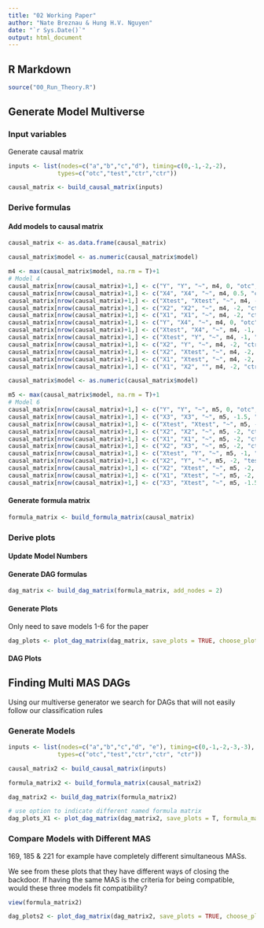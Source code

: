 ```yaml
---
title: "02 Working Paper"
author: "Nate Breznau & Hung H.V. Nguyen"
date: "`r Sys.Date()`"
output: html_document
---
```


## R Markdown

```r

source("00_Run_Theory.R")

```

## Generate Model Multiverse

### Input variables

Generate causal matrix

```r
inputs <- list(nodes=c("a","b","c","d"), timing=c(0,-1,-2,-2),
              types=c("otc","test","ctr","ctr"))

causal_matrix <- build_causal_matrix(inputs)
```

### Derive formulas


#### Add models to causal matrix

```r

causal_matrix <- as.data.frame(causal_matrix)

causal_matrix$model <- as.numeric(causal_matrix$model)

m4 <- max(causal_matrix$model, na.rm = T)+1
# Model 4
causal_matrix[nrow(causal_matrix)+1,] <- c("Y", "Y", "~", m4, 0, "otc", 0, "otc")
causal_matrix[nrow(causal_matrix)+1,] <- c("X4", "X4", "~", m4, 0.5, "ctr", 0.5, "ctr")
causal_matrix[nrow(causal_matrix)+1,] <- c("Xtest", "Xtest", "~", m4, -1, "test", -1, "test")
causal_matrix[nrow(causal_matrix)+1,] <- c("X2", "X2", "~", m4, -2, "ctr", -2, "ctr")
causal_matrix[nrow(causal_matrix)+1,] <- c("X1", "X1", "~", m4, -2, "ctr", -2, "ctr")
causal_matrix[nrow(causal_matrix)+1,] <- c("Y", "X4", "~", m4, 0, "otc", 0.5, "ctr")
causal_matrix[nrow(causal_matrix)+1,] <- c("Xtest", "X4", "~", m4, -1, "test", 0.5, "ctr")
causal_matrix[nrow(causal_matrix)+1,] <- c("Xtest", "Y", "~", m4, -1, "test", 0, "otc")
causal_matrix[nrow(causal_matrix)+1,] <- c("X2", "Y", "~", m4, -2, "ctr", 0, "otc")
causal_matrix[nrow(causal_matrix)+1,] <- c("X2", "Xtest", "~", m4, -2, "ctr", -1, "test")
causal_matrix[nrow(causal_matrix)+1,] <- c("X1", "Xtest", "~", m4, -2, "ctr", -1, "test")
causal_matrix[nrow(causal_matrix)+1,] <- c("X1", "X2", "", m4, -2, "ctr", -2, "ctr")

causal_matrix$model <- as.numeric(causal_matrix$model)

m5 <- max(causal_matrix$model, na.rm = T)+1
# Model 6
causal_matrix[nrow(causal_matrix)+1,] <- c("Y", "Y", "~", m5, 0, "otc", 0, "otc")
causal_matrix[nrow(causal_matrix)+1,] <- c("X3", "X3", "~", m5, -1.5, "ctr", -1.5, "ctr")
causal_matrix[nrow(causal_matrix)+1,] <- c("Xtest", "Xtest", "~", m5, -1, "test", -1, "test")
causal_matrix[nrow(causal_matrix)+1,] <- c("X2", "X2", "~", m5, -2, "ctr", -2, "ctr")
causal_matrix[nrow(causal_matrix)+1,] <- c("X1", "X1", "~", m5, -2, "ctr", -2, "ctr")
causal_matrix[nrow(causal_matrix)+1,] <- c("X2", "X3", "~", m5, -2, "ctr", -1.5, "otc")
causal_matrix[nrow(causal_matrix)+1,] <- c("Xtest", "Y", "~", m5, -1, "test", 0, "otc")
causal_matrix[nrow(causal_matrix)+1,] <- c("X2", "Y", "~", m5, -2, "test", 0, "otc")
causal_matrix[nrow(causal_matrix)+1,] <- c("X2", "Xtest", "~", m5, -2, "ctr", -1, "test")
causal_matrix[nrow(causal_matrix)+1,] <- c("X1", "Xtest", "~", m5, -2, "ctr", -1, "test")
causal_matrix[nrow(causal_matrix)+1,] <- c("X3", "Xtest", "~", m5, -1.5, "test", 0, "ctr")

```

#### Generate formula matrix

```r

formula_matrix <- build_formula_matrix(causal_matrix)

```


### Derive plots

#### Update Model Numbers



#### Generate DAG formulas

```r

dag_matrix <- build_dag_matrix(formula_matrix, add_nodes = 2)

```

#### Generate Plots

Only need to save models 1-6 for the paper

```r
dag_plots <- plot_dag_matrix(dag_matrix, save_plots = TRUE, choose_plots = c(2,6,8,18,33,34), title_labels = c(3,1,5,2,4,6))


```

#### DAG Plots

## Finding Multi MAS DAGs

Using our multiverse generator we search for DAGs that will not easily follow our classification rules

### Generate Models

```r
inputs <- list(nodes=c("a","b","c","d", "e"), timing=c(0,-1,-2,-3,-3),
              types=c("otc","test","ctr","ctr", "ctr"))

causal_matrix2 <- build_causal_matrix(inputs)

formula_matrix2 <- build_formula_matrix(causal_matrix2)

dag_matrix2 <- build_dag_matrix(formula_matrix2)
```


```r
# use option to indicate different named formula matrix
dag_plots_X1 <- plot_dag_matrix(dag_matrix2, save_plots = T, formula_matrix_name = formula_matrix2, choose_plots_mas = "{ X1 }")

```


### Compare Models with Different MAS

169, 185 & 221 for example have completely different simultaneous MASs.

We see from these plots that they have different ways of closing the backdoor. If having the same MAS is the criteria for being compatible, would these three models fit compatibility?

```r
view(formula_matrix2)

dag_plots2 <- plot_dag_matrix(dag_matrix2, save_plots = TRUE, choose_plots = c(169,185,221), formula_matrix_name = formula_matrix2)

```



